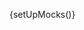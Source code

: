 
{setUpMocks()}

<Meta
  title="Modular Checkout/Sub-components/Checkout Summary"
  Components="justifi-checkout-summary"
  of={JustifiCheckoutSummary}
/>

<Title />

---

Renders a summary of checkout details consisting of the checkout description and amount passed in the [create checkout API request](https://docs.justifi.tech/api-spec#tag/Checkouts/operation/CreateCheckout) as part of a checkout flow.

This component is **designed to be used within** the `justifi-modular-checkout` and **does not accept props directly**. Instead, it relies on the shared state passed through the Stencil Store, managed by the `justifi-modular-checkout` component.

**Authorization** and business context are also handled by `justifi-modular-checkout`, which manages authentication tokens and related configuration.

This component exposes **no public methods or properties** and is not intended for standalone use.

# Example Usage

---

<ComponentBox>
  <justifi-modular-checkout
    account-id="acc_123"
    auth-token="123abc"
    checkout-id="cho_123"
  >
    <justifi-checkout-summary />
  </justifi-modular-checkout>
</ComponentBox>

---

<Source dark language="html" code={codeExampleFull} />
